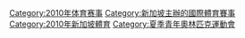 {{Catnav|頁面分類|各種主題的頁面分類|按國家分類|各國體育|新加坡体育}}
{{Catnav|頁面分類|...|每年體育|2000年代體育|2010年體育}}
{{Catnav|頁面分類|...|体育|各國體育|新加坡体育}}

{{Catmore}}
{{Commons category|2010 Summer Youth Olympics}}

[[Category:2010年体育赛事|Category:2010年体育赛事]]
[[Category:新加坡主辦的國際體育賽事|Category:新加坡主辦的國際體育賽事]]
[[Category:2010年新加坡體育|Category:2010年新加坡體育]]
[[Category:夏季青年奧林匹克運動會|Category:夏季青年奧林匹克運動會]]